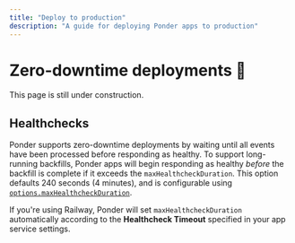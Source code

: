 ```yaml
---
title: "Deploy to production"
description: "A guide for deploying Ponder apps to production"
---
```



# Zero-downtime deployments 🚧

This page is still under construction.

## Healthchecks

Ponder supports zero-downtime deployments by waiting until all events have been processed before responding as healthy. To support long-running backfills, Ponder apps will begin responding as healthy _before_ the backfill is complete if it exceeds the `maxHealthcheckDuration`. This option defaults 240 seconds (4 minutes), and is configurable using [`options.maxHealthcheckDuration`](/docs/api-reference/config#options).

If you're using Railway, Ponder will set `maxHealthcheckDuration` automatically according to the **Healthcheck Timeout** specified in your app service settings.
